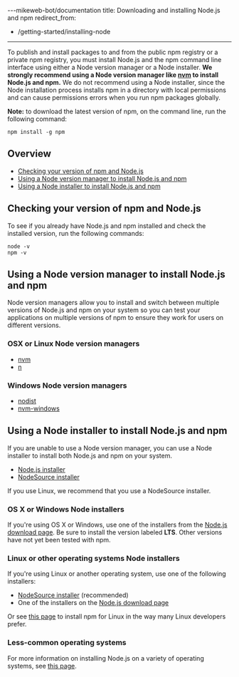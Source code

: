 ---mikeweb-bot/documentation
title: Downloading and installing Node.js and npm
redirect_from:
  - /getting-started/installing-node
---

To publish and install packages to and from the public npm registry or a private npm registry, you must install Node.js and the npm command line interface using either a Node version manager or a Node installer. **We strongly recommend using a Node version manager like [nvm](https://github.com/nvm-sh/nvm) to install Node.js and npm.** We do not recommend using a Node installer, since the Node installation process installs npm in a directory with local permissions and can cause permissions errors when you run npm packages globally.

<Note>

**Note:** to download the latest version of npm, on the command line, run the following command:

```
npm install -g npm
```

</Note>

## Overview

- [Checking your version of npm and Node.js](#checking-your-version-of-npm-and-nodejs)
- [Using a Node version manager to install Node.js and npm](#using-a-node-version-manager-to-install-nodejs-and-npm)
- [Using a Node installer to install Node.js and npm](#using-a-node-installer-to-install-nodejs-and-npm)

## Checking your version of npm and Node.js

To see if you already have Node.js and npm installed and check the installed version, run the following commands:

```
node -v
npm -v
```

## Using a Node version manager to install Node.js and npm

Node version managers allow you to install and switch between multiple versions of Node.js and npm on your system so you can test your applications on multiple versions of npm to ensure they work for users on different versions.

### OSX or Linux Node version managers

- [nvm](https://github.com/creationix/nvm)
- [n](https://github.com/tj/n)

### Windows Node version managers

- [nodist](https://github.com/marcelklehr/nodist)
- [nvm-windows](https://github.com/coreybutler/nvm-windows)

## Using a Node installer to install Node.js and npm

If you are unable to use a Node version manager, you can use a Node installer to install both Node.js and npm on your system.

- [Node.js installer](https://nodejs.org/en/download/)
- [NodeSource installer](https://github.com/nodesource/distributions)

If you use Linux, we recommend that you use a NodeSource installer.

### OS X or Windows Node installers

If you're using OS X or Windows, use one of the installers from the [Node.js download page](https://nodejs.org/en/download/). Be sure to install the version labeled **LTS**. Other versions have not yet been tested with npm.

### Linux or other operating systems Node installers

If you're using Linux or another operating system, use one of the following installers:

- [NodeSource installer](https://github.com/nodesource/distributions) (recommended)
- One of the installers on the [Node.js download page](https://nodejs.org/en/download/)

Or see [this page](https://nodejs.org/en/download/package-manager/) to install npm for Linux in the way many Linux developers prefer.

### Less-common operating systems

For more information on installing Node.js on a variety of operating systems, see [this page][pkg-mgr].

[pkg-mgr]: https://nodejs.org/en/download/package-manager/
